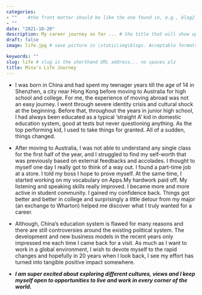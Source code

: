 ```yaml
---
categories:  
- ""    #the front matter should be like the one found in, e.g., blog2.md. It cannot be like the normal Rmd we used
- ""
date: "2021-10-20"
description: My career journey so far ... # the title that will show up once someone gets to this page
draft: false
image: life.jpg # save picture in \static\img\blogs. Acceptable formats= jpg, jpeg, or png . Your iPhone pics wont work

keywords: ""
slug: life # slug is the shorthand URL address... no spaces plz
title: Mina's Life Journey
---
```

* I was born in China and had spent my teenager years till the age of 14 in Shenzhen, a city near Hong Kong before moving to Australia for high school and college. For me, the experience of moving abroad was not an easy journey. I went through severe identity crisis and cultural shock at the beginning. Before that, throughout the years in junior high school, I had always been educated as a typical 'straight A' kid in domestic education system, good at tests but never questioning anything. As the top performing kid, I used to take things for granted. All of a sudden, things changed.

* After moving to Australia, I was not able to understand any single class for the first half of the year, and I struggled to find my self-worth that was previously based on external feedbacks and accolades. I thought to myself one day I really got to think of a way out. I found a part-time job at a store. I told my boss I hope to prove myself. At the same time, I started working on my vocabulary on Apps.My hardwork paid off. My listening and speaking skills really improved. I became more and more active in student community. I gained my confidence back. Things got better and better in college and surprisingly a little detour from my major (an exchange to Wharton) helped me discover what I truly wanted for a career.

* Although, China's education system is flawed for many reasons and there are still controversies around the existing political system. The development and new business models in the recent years only impressed me each time I came back for a visit. As much as I want to work in a global environment, I wish to devote myself to the rapid changes and hopefully in 20 years when I look back, I see my effort has turned into tangible positive impact somewhere.

* _**I am super excited about exploring different cultures, views and I keep myself open to opportunities to live and work in every corner of the world.**_


